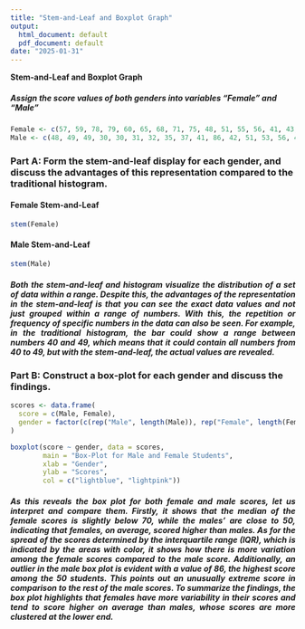 ---
title: "Stem-and-Leaf and Boxplot Graph"
output:
  html_document: default
  pdf_document: default
date: "2025-01-31"
---

**Stem-and-Leaf and Boxplot Graph**

##### Assign the score values of both genders into variables "Female" and "Male"
```{r}
Female <- c(57, 59, 78, 79, 60, 65, 68, 71, 75, 48, 51, 55, 56, 41, 43, 44, 75, 78, 80, 81, 83, 83, 85)
Male <- c(48, 49, 49, 30, 30, 31, 32, 35, 37, 41, 86, 42, 51, 53, 56, 42, 44, 50, 51, 65, 67, 51, 56, 58, 64, 64, 75)
```

### **Part A: Form the stem-and-leaf display for each gender, and discuss the advantages of this representation compared to the traditional histogram.**

#### **Female Stem-and-Leaf**
```{r}
stem(Female)
```

#### **Male Stem-and-Leaf**
```{r}
stem(Male)
```

<div style="text-align: justify;">
##### Both the stem-and-leaf and histogram visualize the distribution of a set of data within a range. Despite this, the advantages of the representation in the stem-and-leaf is that you can see the **exact data values** and not just grouped within a range of numbers. With this, the **repetition or frequency of specific numbers** in the data can also be seen. For example, in the traditional histogram, the bar could show a range between numbers 40 and 49, which means that it could contain all numbers from 40 to 49, but with the stem-and-leaf, the actual values are revealed.
</div>


### **Part B: Construct a box-plot for each gender and discuss the findings.**

```{r, fig.align='center'}
scores <- data.frame(
  score = c(Male, Female),
  gender = factor(c(rep("Male", length(Male)), rep("Female", length(Female))))
)

boxplot(score ~ gender, data = scores,
        main = "Box-Plot for Male and Female Students",
        xlab = "Gender",
        ylab = "Scores",
        col = c("lightblue", "lightpink"))
```



<div style="text-align: justify;">
##### As this reveals the box plot for both female and male scores, let us interpret and compare them. Firstly, it shows that the median of the female scores is slightly below 70, while the males' are close to 50, indicating that **females, on average, scored higher than males**. As for the spread of the scores determined by the interquartile range (IQR), which is indicated by the areas with color, it shows how there is **more variation among the female scores compared to the male score**. Additionally, **an outlier in the male box plot is evident with a value of 86**, the highest score among the 50 students. This points out an **unusually extreme score in comparison to the rest of the male scores**. To summarize the findings, the box plot highlights that **females have more variability in their scores and tend to score higher on average than males, whose scores are more clustered at the lower end**.
</div>